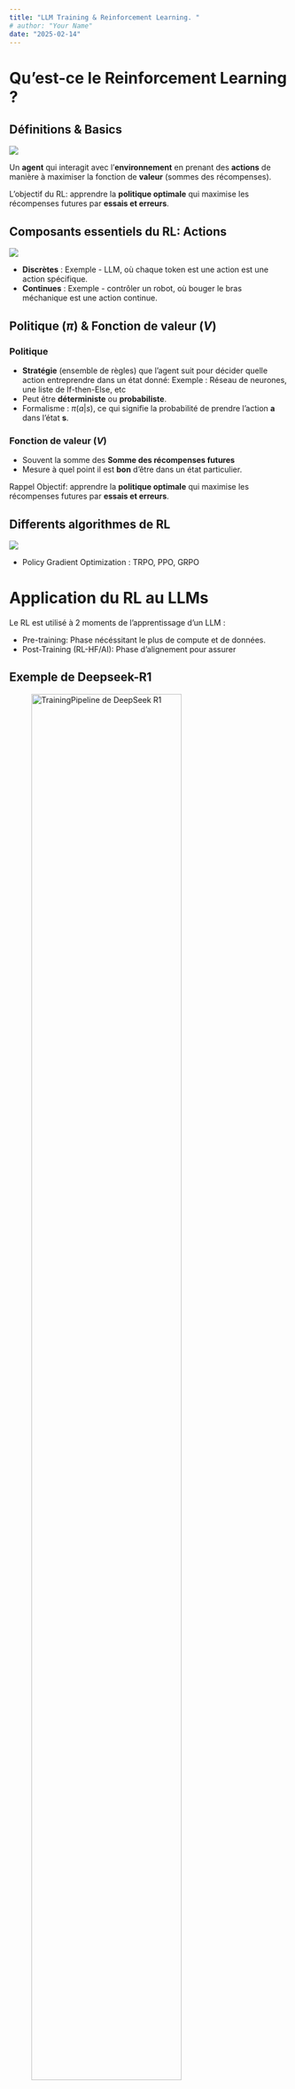 ```yaml
---
title: "LLM Training & Reinforcement Learning. "
# author: "Your Name"
date: "2025-02-14"
---
```


# Qu'est-ce le Reinforcement Learning ?

## Définitions & Basics

![](figures/RL_process.png)

Un **agent** qui interagit avec l'**environnement** en prenant des **actions** de manière à maximiser la fonction de **valeur** (sommes des récompenses).

L'objectif du RL: apprendre la **politique optimale** qui maximise les récompenses futures par **essais et erreurs**.

<!-- C'est un problème difficile, c'est pourquoi le RL évolue depuis près d'un siècle et continue de croître, en particulier avec l'essor de l'apprentissage profond. -->

## Composants essentiels du RL: Actions

![](figures/RL_process.png)

- **Discrètes** : Exemple - LLM, où chaque token est une action est une action spécifique.
- **Continues** : Exemple - contrôler un robot, où bouger le bras méchanique est une action continue.

## Politique ($\pi$) & Fonction de valeur ($V$)


### Politique

- **Stratégie** (ensemble de règles) que l'agent suit pour décider quelle action entreprendre dans un état donné:
    Exemple : Réseau de neurones, une liste de If-then-Else, etc
- Peut être **déterministe** ou **probabiliste**.
<!-- (choisit toujours la meilleure action)  (choisit les actions en fonction des probabilités). -->
- Formalisme : $\pi(a|s)$, ce qui signifie la probabilité de prendre l'action **a** dans l'état **s**.


### Fonction de valeur ($V$)

- Souvent la somme des **Somme des récompenses futures**
- Mesure à quel point il est **bon** d'être dans un état particulier.

Rappel Objectif: apprendre la **politique optimale** qui maximise les récompenses futures par **essais et erreurs**.

<!-- À chaque étape, l'agent **observe l'état actuel** de l'environnement (prompt) et utilise cette information pour décider de sa prochaine action.
Le but de l'agent: **maximiser une récompense**. -->

<!-- , souvent avec un **facteur d'escompte** qui donne plus de poids aux récompenses immédiates. -->


<!-- Pour les petits problèmes comme le **tic-tac-toe,** nous pouvons calculer les fonctions de valeur par force brute en considérant tous les états de jeu possibles. Mais pour les **jeux complexes comme les échecs ou le Go,** le nombre d'états possibles est astronomiquement grand (peut-être **10⁸⁰ ou plus !**). Pour cette raison, nous avons besoin de **moyens plus intelligents pour estimer les fonctions de valeur et les politiques.** -->

## Differents algorithmes de RL

![](figures/databookRL_light.jpg)

- Policy Gradient Optimization : TRPO, PPO, GRPO

<!-- Les méthodes basées sur la politique sont une autre méthode fondamentale de RL qui met davantage l'accent sur l'optimisation directe de la politique dans le processus de choix des actions d'un agent.
Contrairement aux méthodes basées sur la valeur, qui recherchent la fonction de valeur implicite dans la tâche, puis en déduisent une politique optimale, les méthodes basées sur la politique paramétrisent et optimisent directement la politique.
Cette approche offre plusieurs avantages, notamment une meilleure gestion des environnements très difficiles qui ont des espaces d'action de haute dimension ou où les politiques sont intrinsèquement stochastiques. -->

# Application du RL au LLMs

Le RL est utilisé à 2 moments de l'apprentissage d'un LLM :

- Pre-training: Phase nécéssitant le plus de compute et de données.
- Post-Training (RL-HF/AI): Phase d'alignement pour assurer

## Exemple de Deepseek-R1

![TrainingPipeline de DeepSeek R1](figures/DeepSeek_TrainingPipeline_RL.jpeg){height="80%"}

## Différents Algo

- TRPO: Trust Region Policy Optimization
- PPO: Proximal Policy Optimization
- GRPO: Group Relative Policy Optimization


GRPO (Group Relative Policy Optimization) is a method used in reinforcement learning (RL) to help a model learn better by comparing different actions and making small, controlled updates using a group of observations


## RL during Post-Training


![Pipeline Instruct GPT: RLHF](figures/InstructGPTRLHF.jpg)


Alternative au RL: (DPO)

## RL during Pre-Training

- GRPO is an improved version of Proximal Policy Optimization (PPO).

![Comparaison PPO & GRPO issue de DeepSeekMath](figures/GRPO.pdf){width="90%"}


